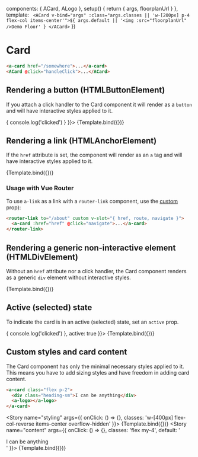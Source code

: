 
<Meta title="Components/Card" component={ACard} />

  components: { ACard, ALogo },
  setup() {
    return { args, floorplanUrl }
  },
  template: `
  <ACard v-bind="args" :class="args.classes || 'w-[200px] p-4 flex-col items-center'">${
    args.default || '<img :src="floorplanUrl" />Demo Floor'
  }
  </ACard>`
})

# Card

```html
<a-card href="/somewhere">...</a-card>
<ACard @click="handleClick">...</ACard>
```

<ArgsTable of={ACard} />

## Rendering a button (HTMLButtonElement)

If you attach a click handler to the Card component
it will render as a `button` and will have interactive styles applied to it.

<Canvas>
  <Story
    name="button"
    args={{
      onClick: () => {
        console.log('clicked')
      }
    }}>
    {Template.bind({})}
  </Story>
</Canvas>

## Rendering a link (HTMLAnchorElement)

If the `href` attribute is set, the component will render as an `a` tag and will have interactive styles applied to it.

<Canvas>
  <Story
    name="link"
    args={{
      href: '#'
    }}>
    {Template.bind({})}
  </Story>
</Canvas>

### Usage with Vue Router

To use `a-link` as a link with a `router-link` component, use the [custom](https://router.vuejs.org/api/interfaces/RouterLinkProps.html#custom) prop):

```html
<router-link to="/about" custom v-slot="{ href, route, navigate }">
  <a-card :href="href" @click="navigate">...</a-card>
</router-link>
```

## Rendering a generic non-interactive element (HTMLDivElement)

Without an `href` attribute nor a click handler, the Card component renders as a generic `div` element without interactive styles.

<Canvas>
  <Story name="div">{Template.bind({})}</Story>
</Canvas>

## Active (selected) state

To indicate the card is in an active (selected) state, set an `active` prop.

<Canvas>
  <Story
    name="active"
    args={{
      onClick: () => {
        console.log('clicked')
      },
      active: true
    }}>
    {Template.bind({})}
  </Story>
</Canvas>

## Custom styles and card content

The Card component has only the minimal necessary styles applied to it.
This means you have to add sizing styles and have freedom in adding card content.

```html
<a-card class="flex p-2">
  <div class="heading-sm">I can be anything</div>
  <a-logo></a-logo>
</a-card>
```

<Story
  name="styling"
  args={{
    onClick: () => {},
    classes: 'w-[400px] flex-col-reverse items-center overflow-hidden'
  }}>
  {Template.bind({})}
</Story>
<Story
  name="content"
  args={{
    onClick: () => {},
    classes: 'flex my-4',
    default:
      '<div class="flex bg-white p-4"><div class="heading-sm">I can be anything</div><a-logo></a-logo></div>'
  }}>
  {Template.bind({})}
</Story>
